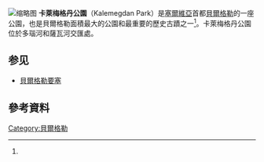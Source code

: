 [[File:KalemegdanPark.JPG|缩略图]]
'''卡萊梅格丹公園'''（Kalemegdan Park）是[[塞爾維亞|塞爾維亞]]首都[[貝爾格勒|貝爾格勒]]的一座公園，也是貝爾格勒面積最大的公園和最重要的歷史古蹟之一<ref name="BG"/>。卡萊梅格丹公園位於多瑙河和薩瓦河交匯處。

==参见==
*[[貝爾格勒要塞|貝爾格勒要塞]]

== 參考資料 ==
{{reflist|refs=
<ref name="BG">
"Public enterprise", www.beogradskatvrdjava.co.rs, webpage:[http://www.beogradskatvrdjava.co.rs/Public-enterprise-_1966-70_1963 CO.rs] {{webarchive|url=https://web.archive.org/web/20111009121956/http://www.beogradskatvrdjava.co.rs/Public-enterprise-_1966-70_1963 |date=2011-10-09 }}.
</ref>
}}

{{Serbia-stub}}

[[Category:貝爾格勒|Category:貝爾格勒]]
